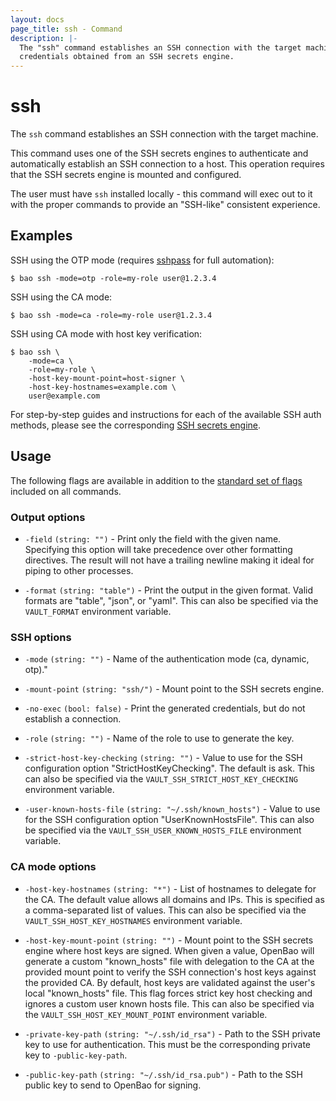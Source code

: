 ```yaml
---
layout: docs
page_title: ssh - Command
description: |-
  The "ssh" command establishes an SSH connection with the target machine using
  credentials obtained from an SSH secrets engine.
---
```


# ssh

The `ssh` command establishes an SSH connection with the target machine.

This command uses one of the SSH secrets engines to authenticate and
automatically establish an SSH connection to a host. This operation requires
that the SSH secrets engine is mounted and configured.

The user must have `ssh` installed locally - this command will exec out to it
with the proper commands to provide an "SSH-like" consistent experience.

## Examples

SSH using the OTP mode (requires [sshpass](https://linux.die.net/man/1/sshpass)
for full automation):

```shell-session
$ bao ssh -mode=otp -role=my-role user@1.2.3.4
```

SSH using the CA mode:

```shell-session
$ bao ssh -mode=ca -role=my-role user@1.2.3.4
```

SSH using CA mode with host key verification:

```shell-session
$ bao ssh \
    -mode=ca \
    -role=my-role \
    -host-key-mount-point=host-signer \
    -host-key-hostnames=example.com \
    user@example.com
```

For step-by-step guides and instructions for each of the available SSH
auth methods, please see the corresponding [SSH secrets
engine](/docs/secrets/ssh).

## Usage

The following flags are available in addition to the [standard set of
flags](/docs/commands) included on all commands.

### Output options

- `-field` `(string: "")` - Print only the field with the given name. Specifying
  this option will take precedence over other formatting directives. The result
  will not have a trailing newline making it ideal for piping to other processes.

- `-format` `(string: "table")` - Print the output in the given format. Valid
  formats are "table", "json", or "yaml". This can also be specified via the
  `VAULT_FORMAT` environment variable.

### SSH options

- `-mode` `(string: "")` - Name of the authentication mode (ca, dynamic, otp)."

- `-mount-point` `(string: "ssh/")` - Mount point to the SSH secrets engine.

- `-no-exec` `(bool: false)` - Print the generated credentials, but do not
  establish a connection.

- `-role` `(string: "")` - Name of the role to use to generate the key.

- `-strict-host-key-checking` `(string: "")` - Value to use for the SSH
  configuration option "StrictHostKeyChecking". The default is ask. This can
  also be specified via the `VAULT_SSH_STRICT_HOST_KEY_CHECKING` environment
  variable.

- `-user-known-hosts-file` `(string: "~/.ssh/known_hosts")` - Value to use for
  the SSH configuration option "UserKnownHostsFile". This can also be specified
  via the `VAULT_SSH_USER_KNOWN_HOSTS_FILE` environment variable.

### CA mode options

- `-host-key-hostnames` `(string: "*")` - List of hostnames to delegate for the
  CA. The default value allows all domains and IPs. This is specified as a
  comma-separated list of values. This can also be specified via the
  `VAULT_SSH_HOST_KEY_HOSTNAMES` environment variable.

- `-host-key-mount-point` `(string: "")` - Mount point to the SSH
  secrets engine where host keys are signed. When given a value, OpenBao will
  generate a custom "known_hosts" file with delegation to the CA at the provided
  mount point to verify the SSH connection's host keys against the provided CA.
  By default, host keys are validated against the user's local "known_hosts"
  file. This flag forces strict key host checking and ignores a custom user
  known hosts file. This can also be specified via the
  `VAULT_SSH_HOST_KEY_MOUNT_POINT` environment variable.

- `-private-key-path` `(string: "~/.ssh/id_rsa")` - Path to the SSH private key
  to use for authentication. This must be the corresponding private key to
  `-public-key-path`.

- `-public-key-path` `(string: "~/.ssh/id_rsa.pub")` - Path to the SSH public
  key to send to OpenBao for signing.
